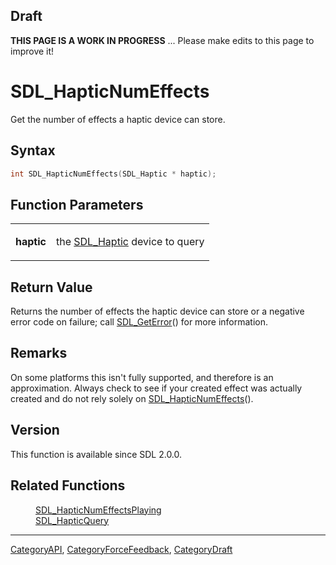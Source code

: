 
== Draft ==


'''THIS PAGE IS A WORK IN PROGRESS''' ... Please make edits to this page to improve it!


= SDL_HapticNumEffects =

Get the number of effects a haptic device can store.

== Syntax ==

<syntaxhighlight lang='c'>
int SDL_HapticNumEffects(SDL_Haptic * haptic);
</syntaxhighlight>

== Function Parameters ==

{|
|'''haptic'''
|the [[SDL_Haptic]] device to query
|}

== Return Value ==

Returns the number of effects the haptic device can store or a negative
error code on failure; call [[SDL_GetError]]() for more information.



== Remarks ==

On some platforms this isn't fully supported, and therefore is an
approximation. Always check to see if your created effect was actually
created and do not rely solely on [[SDL_HapticNumEffects]]().

== Version ==

This function is available since SDL 2.0.0.



== Related Functions ==

:[[SDL_HapticNumEffectsPlaying]]
:[[SDL_HapticQuery]]

----
[[CategoryAPI]], [[CategoryForceFeedback]], [[CategoryDraft]]


